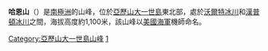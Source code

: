 {{coord|69|17|S|70|9|W|source:GNIS|display=title}}

'''哈恩山'''（{{lang-en|Mount Hahn}}）是[[南極洲|南極洲]]的山峰，位於[[亞歷山大一世島|亞歷山大一世島]]東北部，處於[[沃爾特冰川|沃爾特冰川]]和[[漢普頓冰川|漢普頓冰川]]之間，海拔高度約1,100米，該山峰以[[美國海軍|美國海軍]]機師命名。

{{DEFAULTSORT:Mount Hahn}}
[[Category:亞歷山大一世島山峰|Category:亞歷山大一世島山峰]]
[[Category:海拔1000公尺至1999公尺的南極洲山峰|1]]

{{AlexanderIsland-geo-stub}}
